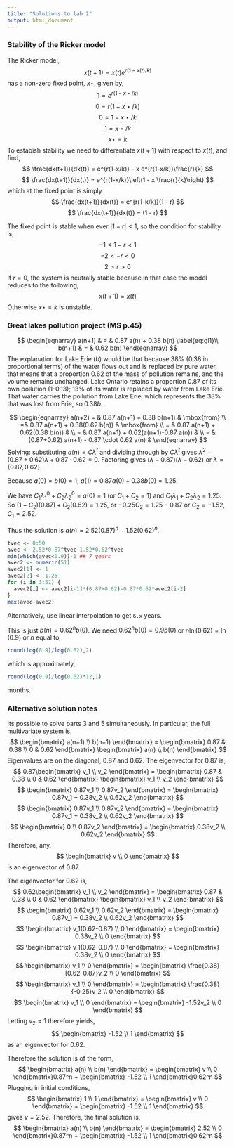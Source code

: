 ```yaml
---
title: "Solutions to lab 2"
output: html_document
---
```


### Stability of the Ricker model

The Ricker model,
$$ x(t+1) = x(t) e^{r(1-x(t)/k)} $$
has a non-zero fixed point, $x{\star}$, given by,
$$ 1 = e^{r(1-x{\star}/k)} $$
$$ 0 = r(1-x{\star}/k) $$
$$ 0 = 1-x{\star}/k $$
$$ 1 = x{\star}/k $$
$$ x{\star} = k $$
To estabish stability we need to differentiate $x(t+1)$ with respect to $x(t)$, and find,
$$ \frac{dx(t+1)}{dx(t)} = e^{r(1-x/k)} - x e^{r(1-x/k)}\frac{r}{k} $$
$$ \frac{dx(t+1)}{dx(t)} = e^{r(1-x/k)}\left(1 - x \frac{r}{k}\right) $$
which at the fixed point is simply
$$ \frac{dx(t+1)}{dx(t)} = e^{r(1-k/k)}(1 - r) $$
$$ \frac{dx(t+1)}{dx(t)} = (1 - r) $$

The fixed point is stable when ever $|1 - r| < 1$, so the condition for stability is,
$$ -1 < 1 - r < 1 $$
$$ -2 < - r < 0 $$
$$ 2 > r > 0 $$
If $r = 0$, the system is neutrally stable because in that case the model reduces to the following,
$$ x(t+1) = x(t) $$
Otherwise $x{\star} = k$ is unstable.

### Great lakes pollution project (MS p.45)

$$
      \begin{eqnarray}
          a(n+1) & = & 0.87 a(n) + 0.38 b(n) \label{eq:gl1}\\
          b(n+1) & = & 0.62 b(n)
      \end{eqnarray}
$$
The explanation for Lake Erie ($b$) would be that because 38\% (0.38 in proportional terms) of the water flows out and is replaced by pure water, that means that a proportion 0.62 of the mass of pollution remains, and the volume remains unchanged.  Lake Ontario retains a proportion 0.87 of its own pollution (1-0.13); 13\% of its water is replaced by water from Lake Erie.  That water carries the pollution from Lake Erie, which represents the 38\% that was lost from Erie, so $0.38b$.

$$
          \begin{eqnarray}
            a(n+2) = & 0.87 a(n+1) + 0.38 b(n+1) & \mbox{from} \\
                    =& 0.87 a(n+1) + 0.38(0.62 b(n)) & \mbox{from} \\
                   = & 0.87 a(n+1) + 0.62(0.38 b(n)) & \\
                    = & 0.87 a(n+1) + 0.62(a(n+1)-0.87 a(n)) & \\
                    = & (0.87+0.62) a(n+1) - 0.87 \cdot 0.62 a(n) & 
          \end{eqnarray}
$$
Solving: substituting $a(n) = C \lambda^t$ and dividing through by $C \lambda^t$ gives $\lambda^2-(0.87+0.62) \lambda + 0.87 \cdot 0.62 = 0$. Factoring gives $(\lambda-0.87)(\lambda-0.62)$ or $\lambda = \{0.87,0.62\}$.
                 
Because $a(0)=b(0)=1$, $a(1) =0.87 a(0) + 0.38 b(0) = 1.25$.
                 
We have $C_1 \lambda_1^0+C_2 \lambda_2^0 = a(0)=1$ (or $C_1+C_2=1$) and $C_1\lambda_1+C_2\lambda_2 = 1.25$. So $(1-C_2) (0.87) + C_2 (0.62)=1.25$, or $-0.25 C_2 = 1.25-0.87$ or $C_2=-1.52$, $C_1 = 2.52$.
                 
Thus the solution is $a(n) = 2.52 (0.87)^n - 1.52 (0.62)^n$.
                 

```r
tvec <- 0:50
avec <- 2.52*0.87^tvec-1.52*0.62^tvec
min(which(avec<0.9))-1 ## 7 years
avec2 <- numeric(51)
avec2[1] <- 1
avec2[2] <- 1.25
for (i in 3:51) {
  avec2[i] <- avec2[i-1]*(0.87+0.62)-0.87*0.62*avec2[i-2]
}
max(avec-avec2)
```
Alternatively, use linear interpolation to get `6.x` years.

This is just $b(n)=0.62^n b(0)$. We need $0.62^n b(0)= 0.9 b(0)$ or $n \ln(0.62) = \ln(0.9)$ or $n$ equal to,
```r
round(log(0.9)/log(0.62),2)
``` 
which is approximately,
```r
round(log(0.9)/log(0.62)*12,1)
```
months.

### Alternative solution notes

Its possible to solve parts 3 and 5 simultaneously.  In particular, the full multivariate system is,
$$ 
  \begin{bmatrix} a(n+1) \\ b(n+1) \end{bmatrix} = 
  \begin{bmatrix} 0.87 & 0.38 \\ 0 & 0.62 \end{bmatrix}
  \begin{bmatrix} a(n) \\ b(n) \end{bmatrix}
$$
Eigenvalues are on the diagonal, $0.87$ and $0.62$.  The eigenvector for $0.87$ is,
$$
  0.87\begin{bmatrix} v_1 \\ v_2 \end{bmatrix} = 
  \begin{bmatrix} 0.87 & 0.38 \\ 0 & 0.62 \end{bmatrix}
  \begin{bmatrix} v_1 \\ v_2 \end{bmatrix}
$$
$$
  \begin{bmatrix} 0.87v_1 \\ 0.87v_2 \end{bmatrix} = 
  \begin{bmatrix} 0.87v_1 + 0.38v_2 \\ 0.62v_2 \end{bmatrix}
$$
$$
  \begin{bmatrix} 0.87v_1 \\ 0.87v_2 \end{bmatrix} = 
  \begin{bmatrix} 0.87v_1 + 0.38v_2 \\ 0.62v_2 \end{bmatrix}
$$
$$
  \begin{bmatrix} 0 \\ 0.87v_2 \end{bmatrix} = 
  \begin{bmatrix} 0.38v_2 \\ 0.62v_2 \end{bmatrix}
$$
Therefore, any,
$$
\begin{bmatrix} v \\ 0 \end{bmatrix}
$$
is an eigenvector of $0.87$.

The eigenvector for $0.62$ is,
$$
  0.62\begin{bmatrix} v_1 \\ v_2 \end{bmatrix} = 
  \begin{bmatrix} 0.87 & 0.38 \\ 0 & 0.62 \end{bmatrix}
  \begin{bmatrix} v_1 \\ v_2 \end{bmatrix}
$$
$$
  \begin{bmatrix} 0.62v_1 \\ 0.62v_2 \end{bmatrix} = 
  \begin{bmatrix} 0.87v_1 + 0.38v_2 \\ 0.62v_2 \end{bmatrix}
$$
$$
  \begin{bmatrix} v_1(0.62-0.87) \\ 0 \end{bmatrix} = 
  \begin{bmatrix} 0.38v_2 \\ 0 \end{bmatrix}
$$
$$
  \begin{bmatrix} v_1(0.62-0.87) \\ 0 \end{bmatrix} = 
  \begin{bmatrix} 0.38v_2 \\ 0 \end{bmatrix}
$$
$$
  \begin{bmatrix} v_1 \\ 0 \end{bmatrix} = 
  \begin{bmatrix} \frac{0.38}{0.62-0.87}v_2 \\ 0 \end{bmatrix}
$$
$$
  \begin{bmatrix} v_1 \\ 0 \end{bmatrix} = 
  \begin{bmatrix} \frac{0.38}{-0.25}v_2 \\ 0 \end{bmatrix}
$$
$$
  \begin{bmatrix} v_1 \\ 0 \end{bmatrix} = 
  \begin{bmatrix} -1.52v_2 \\ 0 \end{bmatrix}
$$
Letting $v_2 = 1$ therefore yields,
$$
\begin{bmatrix} -1.52 \\ 1 \end{bmatrix}
$$
as an eigenvector for $0.62$.

Therefore the solution is of the form,
$$ 
  \begin{bmatrix} a(n) \\ b(n) \end{bmatrix} = 
  \begin{bmatrix} v \\ 0 \end{bmatrix}0.87^n + 
  \begin{bmatrix} -1.52 \\ 1 \end{bmatrix}0.62^n
$$
Plugging in initial conditions,
$$ 
  \begin{bmatrix} 1 \\ 1 \end{bmatrix} = 
  \begin{bmatrix} v \\ 0 \end{bmatrix} + 
  \begin{bmatrix} -1.52 \\ 1 \end{bmatrix}
$$
gives $v = 2.52$.  Therefore, the final solution is,
$$ 
  \begin{bmatrix} a(n) \\ b(n) \end{bmatrix} = 
  \begin{bmatrix} 2.52 \\ 0 \end{bmatrix}0.87^n + 
  \begin{bmatrix} -1.52 \\ 1 \end{bmatrix}0.62^n
$$
